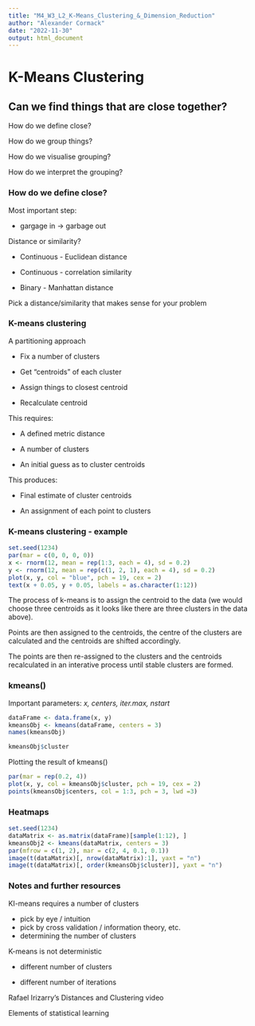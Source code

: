 ```yaml
---
title: "M4_W3_L2_K-Means_Clustering_&_Dimension_Reduction"
author: "Alexander Cormack"
date: "2022-11-30"
output: html_document
---
```



# K-Means Clustering


## Can we find things that are close together?

How do we define close?

How do we group things?

How do we visualise grouping?

How do we interpret the grouping?


### How do we define close?

Most important step:

- gargage in -> garbage out

Distance or similarity?

- Continuous - Euclidean distance

- Continuous - correlation similarity

- Binary - Manhattan distance

Pick a distance/similarity that makes sense for your problem


### K-means clustering

A partitioning approach

- Fix a number of clusters

- Get "centroids" of each cluster

- Assign things to closest centroid

- Recalculate centroid


This requires:

- A defined metric distance

- A number of clusters

- An initial guess as to cluster centroids


This produces:

- Final estimate of cluster centroids

- An assignment of each point to clusters


### K-means clustering - example

```r
set.seed(1234)
par(mar = c(0, 0, 0, 0))
x <- rnorm(12, mean = rep(1:3, each = 4), sd = 0.2)
y <- rnorm(12, mean = rep(c(1, 2, 1), each = 4), sd = 0.2)
plot(x, y, col = "blue", pch = 19, cex = 2)
text(x + 0.05, y + 0.05, labels = as.character(1:12))
```

The process of k-means is to assign the centroid to the data (we would choose three centroids as it looks like there are three clusters in the data above).

Points are then assigned to the centroids, the centre of the clusters are calculated and  the centroids are shifted accordingly.

The points are then re-assigned to the clusters and the centroids recalculated in an interative process until stable clusters are formed.


### kmeans()

Important parameters: *x, centers, iter.max, nstart*

```r
dataFrame <- data.frame(x, y)
kmeansObj <- kmeans(dataFrame, centers = 3)
names(kmeansObj)
```
```r
kmeansObj$cluster
```

Plotting the result of kmeans()

```r
par(mar = rep(0.2, 4))
plot(x, y, col = kmeansObj$cluster, pch = 19, cex = 2)
points(kmeansObj$centers, col = 1:3, pch = 3, lwd =3)
```

### Heatmaps

```r
set.seed(1234)
dataMatrix <- as.matrix(dataFrame)[sample(1:12), ]
kmeansObj2 <- kmeans(dataMatrix, centers = 3)
par(mfrow = c(1, 2), mar = c(2, 4, 0.1, 0.1))
image(t(dataMatrix)[, nrow(dataMatrix):1], yaxt = "n")
image(t(dataMatrix)[, order(kmeansObj$cluster)], yaxt = "n")
```


### Notes and further resources

KI-means requires a number of clusters

- pick by eye / intuition
- pick by cross validation / information theory, etc.
- determining the number of clusters

K-means is not deterministic

- different number of clusters

- different number of iterations


Rafael Irizarry's Distances and Clustering video

Elements of statistical learning










